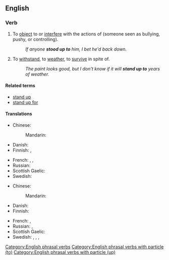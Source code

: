 ==English==

===Verb===
{{en-verb|head=[[stand up]] [[to]]|stands up to|standing up to|stood up to}}

# {{lb|en|transitive}} To [[object]] to or [[interfere]] with the actions of (someone seen as bullying, pushy, or controlling).
#: ''If anyone '''stood up to''' him, I bet he'd back down.''
# {{lb|en|transitive}} To [[withstand]], to [[weather]], to [[survive]] in spite of.
#: ''The paint looks good, but I don't know if it will '''stand up to''' years of weather.''

====Related terms====
* [[stand up]]
* [[stand up for]]

====Translations====
{{trans-top|object or interfere}}
* Chinese:
*: Mandarin: {{t-needed|cmn}}
* Danish: {{t-needed|da}}
* Finnish: {{t|fi|[[nousta]] [[vastaan]]}}, {{t+|fi|vastustaa}}
{{trans-mid}}
* French: {{t+|fr|gêner}}, {{t+|fr|interférer}}, {{t+|fr|déranger}}
* Russian: {{t-needed|ru}}
* Scottish Gaelic: {{t|gd|cum ri}}
* Swedish: {{t|sv|stå emot}}
{{trans-bottom}}

{{trans-top|withstand}}
* Chinese:
*: Mandarin: {{t-needed|cmn}}
* Danish: {{t-needed|da}}
* Finnish: {{t+|fi|kestää}}
{{trans-mid}}
* French: {{t+|fr|tenir}}, {{t+|fr|supporter}}
* Russian: {{t+|ru|выде́рживать}}, {{t+|ru|выносить}}
* Scottish Gaelic: {{t|gd|cum ri}}
* Swedish: {{t+|sv|tåla}}, {{t+|sv|stå emot}}, {{t|sv|stå pall för}}, {{t+|sv|hålla för}}
{{trans-bottom}}

[[Category:English phrasal verbs]]
[[Category:English phrasal verbs with particle (to)]]
[[Category:English phrasal verbs with particle (up)]]